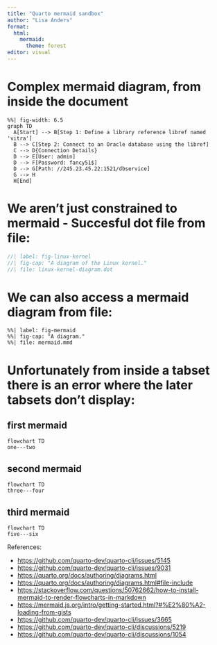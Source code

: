 ```yaml
---
title: "Quarto mermaid sandbox"
author: "Lisa Anders" 
format: 
  html:
    mermaid:
      theme: forest
editor: visual
---
```



# Complex mermaid diagram, from inside the document

```mermaid
%%| fig-width: 6.5
graph TD
  A[Start] --> B[Step 1: Define a library reference libref named 'vitra']
  B --> C[Step 2: Connect to an Oracle database using the libref]
  C --> D{Connection Details}
  D --> E[User: admin]
  D --> F[Password: fancy51$]
  D --> G[Path: //245.23.45.22:1521/dbservice]
  G --> H
  H[End]
```


# We aren't just constrained to mermaid - Succesful dot file from file: 

```dot
//| label: fig-linux-kernel
//| fig-cap: "A diagram of the Linux kernel."
//| file: linux-kernel-diagram.dot
```


# We can also access a mermaid diagram from file: 

```mermaid
%%| label: fig-mermaid
%%| fig-cap: "A diagram."
%%| file: mermaid.mmd
```



# Unfortunately from inside a tabset there is an error where the later tabsets don't display: 

::: {.panel-tabset}

## first mermaid

```mermaid
flowchart TD
one---two
```

## second mermaid

```mermaid
flowchart TD
three---four
```

## third mermaid

```mermaid
flowchart TD
five---six
```

:::


References: 

- <https://github.com/quarto-dev/quarto-cli/issues/5145> 
- <https://github.com/quarto-dev/quarto-cli/issues/9031> 
- <https://quarto.org/docs/authoring/diagrams.html> 
- <https://quarto.org/docs/authoring/diagrams.html#file-include> 
- <https://stackoverflow.com/questions/50762662/how-to-install-mermaid-to-render-flowcharts-in-markdown> 
- <https://mermaid.js.org/intro/getting-started.html?#%E2%80%A2-loading-from-gists> 
- <https://github.com/quarto-dev/quarto-cli/issues/3665> 
- <https://github.com/quarto-dev/quarto-cli/discussions/5219> 
- <https://github.com/quarto-dev/quarto-cli/discussions/1054> 





